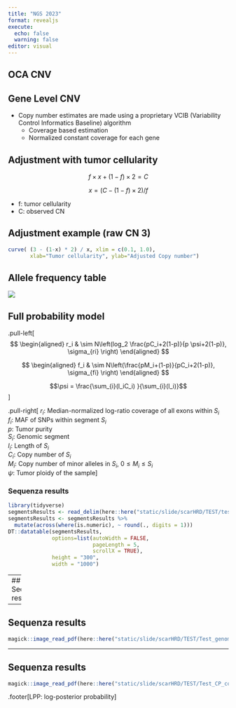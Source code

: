 ```yaml
---
title: "NGS 2023"
format: revealjs
execute: 
  echo: false
  warning: false
editor: visual
---
```


## OCA CNV

## Gene Level CNV 

- Copy number estimates are made using a proprietary VCIB (Variability Control Informatics
Baseline) algorithm
  - Coverage based estimation
  - Normalized constant coverage for each gene
  
## Adjustment with tumor cellularity

$$f \times x + (1 - f) \times 2 = C $$

$$x = (C - (1 - f) \times 2) / f$$

- f: tumor cellularity
- C: observed CN

## Adjustment example (raw CN 3)

```r
curve( (3 - (1-x) * 2) / x, xlim = c(0.1, 1.0),
       xlab="Tumor cellularity", ylab="Adjusted Copy number")
```
## Allele frequency table
  
![](https://www.jkangpathology.com/slide/Allele/AF.png)

## Full probability model

.pull-left[
$$
\begin{aligned}
 r_i & \sim N\left(log_2 \frac{pC_i+2(1-p)}{p \psi+2(1-p)}, \sigma_{ri} \right)
\end{aligned}
$$

$$
\begin{aligned}
 f_i & \sim N\left(\frac{pM_i+(1-p)}{pC_i+2(1-p)}, \sigma_{fi} \right)
\end{aligned}
$$

$$\psi = \frac{\sum_{i}(l_iC_i) }{\sum_{i}(l_i)}$$
]

.pull-right[
$r_i$: Median-normalized log-ratio coverage of all exons within $S_i$  
$f_i$: MAF of SNPs within segment $S_i$  
$p$: Tumor purity <br>
$S_i$: Genomic segment <br>
$l_i$: Length of $S_i$ <br>
$C_i$: Copy number of $S_i$ <br>
$M_i$: Copy number of minor alleles in $S_i$, $0 \leq M_i \leq S_i$ <br>
$\psi$: Tumor ploidy of the sample
]

### Sequenza results

```r
library(tidyverse)
segmentsResults <- read_delim(here::here("static/slide/scarHRD/TEST/test_segments.txt"), delim = '\t')
segmentsResults <- segmentsResults %>%
  mutate(across(where(is.numeric), ~ round(., digits = 1)))
DT::datatable(segmentsResults,
              options=list(autoWidth = FALSE,
                           pageLength = 5,
                           scrollX = TRUE), 
              height = "300", 
              width = "1000")
```

---
## Sequenza results
```r
magick::image_read_pdf(here::here("static/slide/scarHRD/TEST/Test_model_fit.pdf"), pages = 1, density = 500)
```

---

## Sequenza results
```r
magick::image_read_pdf(here::here("static/slide/scarHRD/TEST/Test_genome_view.pdf"), pages = 1, density = 500)
```

---

## Sequenza results
```r
magick::image_read_pdf(here::here("static/slide/scarHRD/TEST/Test_CP_contours.pdf"), pages = 1, density = 500)
```

.footer[LPP: log-posterior probability]


